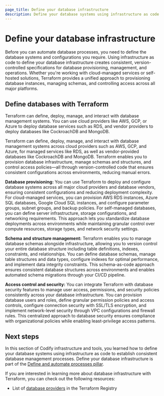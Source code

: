 ```yaml
---
page_title: Define your database infrastructure
description: Define your database systems using infrastructure as code to establish consistent database management processes.
---
```


# Define your database infrastructure

Before you can automate database processes, you need to define the database systems and configurations you require. Using infrastructure as code to define your database infrastructure creates consistent, version-controlled specifications for database provisioning, management, and operations. Whether you're working with cloud-managed services or self-hosted solutions, Terraform provides a unified approach to provisioning database instances, managing schemas, and controlling access across all major platforms.

## Define databases with Terraform

Terraform can define, deploy, manage, and interact with database management systems. You can use cloud providers like AWS, GCP, or Azure to deploy database services such as RDS, and vendor providers to deploy databases like CockroachDB and MongoDB.

Terraform can define, deploy, manage, and interact with database management systems across cloud providers such as AWS, GCP, and Azure, for managed services like RDS, as well as vendor-provided databases like CockroachDB and MongoDB. Terraform enables you to provision database infrastructure, manage schemas and structures, and control access policies—all through version-controlled code that ensures consistent configurations across environments, reducing manual errors.

**Database provisioning:** You can use Terraform to deploy and configure database systems across all major cloud providers and database vendors, ensuring consistent configurations and reducing deployment complexity. For cloud-managed services, you can provision AWS RDS instances, Azure SQL databases, Google Cloud SQL instances, and configure parameter groups, subnet groups, and backup policies. For self-managed databases, you can define server infrastructure, storage configurations, and networking requirements. This approach lets you standardize database deployments across environments while maintaining granular control over compute resources, storage types, and network security settings.

**Schema and structure management:** Terraform enables you to manage database schemas alongside infrastructure, allowing you to version control your entire database structure including table definitions, indexes, constraints, and relationships. You can define database schemas, manage table structures and data types, configure indexes for optimal performance, and implement data integrity constraints. This schema-as-code approach ensures consistent database structures across environments and enables automated schema migrations through your CI/CD pipeline.

**Access control and security:** You can integrate Terraform with database security features to manage user access, permissions, and security policies consistently across your database infrastructure. You can provision database users and roles, define granular permission policies and access controls, configure connection security with SSL/TLS encryption, and implement network-level security through VPC configurations and firewall rules. This centralized approach to database security ensures compliance with organizational policies while enabling least-privilege access patterns.

## Next steps

In this section of Codify infrastructure and tools, you learned how to define your database systems using infrastructure as code to establish consistent database management processes. Define your database infrastructure is part of the [Define and automate processes pillar](/well-architected-framework/define-and-automate-processes/define).

If you are interested in learning more about database infrastructure with Terraform, you can check out the following resources:

- List of [database providers](https://registry.terraform.io/browse/providers?category=database) in the Terraform Registry